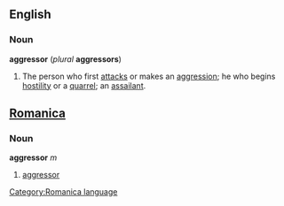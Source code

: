 ==English==
===Noun===
'''aggressor''' (''plural'' '''aggressors''')
#The person who first [[attack]]s or makes an [[aggression]]; he who begins [[hostility]] or a [[quarrel]]; an [[assailant]].

==[[Romanica]]==
[[Category:Romanica language]]
===Noun===
<b>aggressor</b> ''m''
#[[aggressor]]
